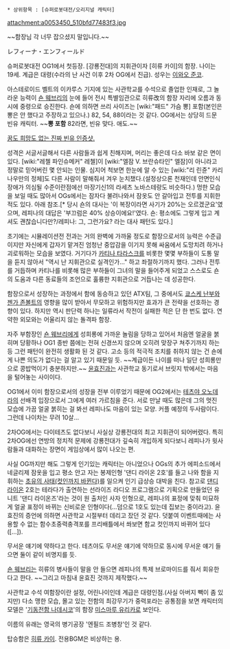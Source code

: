  * 상위항목 : [슈퍼로봇대전/오리지널 캐릭터]
attachment:a0053450_510bfd77483f3.jpg

~~함장님 각 너무 잡으셨지 말입니다.~~ 

レフィーナ・エンフィールド

슈퍼로봇대전 OG1에서 첫등장. [강룡전대]의 지휘관이자 [히류 카이]의 함장. 나이는 19세. 계급은 대령(수라의 난 사건 이후 2차 OG에서 진급). 성우는 [[이와오 준코]]. 

아스테로이드 벨트의 이카루스 기지에 있는 사관학교를 수석으로 졸업한 인재로, 그 놀라운 능력이 [[숀 웨브리]]의 눈에 들어 전시 특별임관으로 히류改의 함장 자리에 오름과 동시에 중령으로 승진한다. 숀에 의하면 쓰리 사이즈는 [wiki:"패드" 가슴 뽕] 포함(본인은 뽕은 안 했다고 주장하고 있으나.) 82, 54, 88이라는 것 같다. OG에서는 상당히 드문 빈유 캐릭터. ~~'''뽕 포함''' 82라면, 빈유 맞다. 애도.~~

[http://gallery.minitokyo.net/view/442638 꿈도 희망도 없는 진짜 빈유 인증샷.]

성격은 서글서글해서 다른 사람들과 쉽게 친해지며, 머리는 좋은데 다소 바보 같은 면이 있다. [wiki:"레첼 파인슈메커" 레첼]이 [wiki:"엘잠 V. 브란슈타인" 엘잠]이 아니라고 정말로 믿어버린 몇 안되는 인물. 심지어 척보면 한눈에 알 수 있는 [wiki:"리 린쥰" 카리 나우만의 정체]도 다른 사람이 말해줘서 겨우 눈치챘다.(설정상으론 천재인데 안면인식장애가 의심될 수준이란점에선 마장기신1의 라세츠 노바스테랑도 비슷하다.) 멍한 모습을 보일 때도 많아서 OGs에서는 잠자다 불려나와서 잠옷도 안 갈아입고 전투를 지휘한 적도 있다. 아래 참조.[* 당시 숀의 대사는 '이 복장이라면 사기가 20%는 오르겠군요'였으며, 레피나의 대답은 '부끄럼은 40% 상승이에요!'였다. 숀: 평소에도 그렇게 입고 계셔도 괜찮습니다만?/레피나: 그, 그런가요? 라는 대사 패턴도 있다.]

초기에는 시뮬레이션전 전과는 거의 완벽에 가까울 정도로 함장으로서의 능력은 수준급이지만 자신에게 갑자기 맡겨진 엄청난 중압감을 이기지 못해 싸움에서 도망치려 하거나 괴로워하는 모습을 보였다. 거기다가 [[카티나 타라스크]]를 비롯한 몇몇 부하들이 도통 말을 듣지 않아서 "역시 난 지휘관으로 실격인가..." 하고 좌절하기까지 했다. 그러나 전투를 거듭하며 카티나를 비롯해 많은 부하들이 그녀의 말을 들어주게 되었고 스스로도 숀의 도움과 다른 동료들의 조언으로 훌륭한 지휘관으로 거듭나는 데 성공한다.

함장으로서 성장하는 과정에서 함에 동승하고 있던 ATX팀, 그 중에서도 [[쿄스케 난부]]와 [[젠가 존볼트]]의 영향을 많이 받아서 무모하고 위험하지만 효과가 큰 전략을 선호하는 경향이 있다. 하지만 역시 판단력 하나는 일류라서 작전이 실패한 적은 단 한 번도 없다. 연약한 외모와는 어울리지 않는 돌격파 함장.

자주 부함장인 [[숀 웨브리]]에게 성희롱에 가까운 놀림을 당하고 있어서 처음엔 얼굴을 붉히며 당황하나 OG1 종반 쯤에는 전혀 신경쓰지 않으며 오히려 맞장구 쳐주기까지 하는 등 그런 패턴이 완전히 생활화 된 것 같다. 고소 등의 적극적 조치를 취하지 않는 건 숀에게 나쁜 의도가 없다는 걸 알고 있기 때문일 듯. ~~계급이든 나이를 떠나 일단 성희롱만으로 콩밥먹이기 충분하지만.~~ [[윤효진]]과는 사관학교 동기로서 브릿지 밖에서는 마음을 털어놓는 사이이다.

OG1에서 이미 함장으로서의 성장을 전부 이루었기 때문에 OG2에서는 [[테츠야 오노데라]]의 선배격 입장으로서 그에게 여러 가르침을 준다. 서로 만날 때도 많은데 그의 멋진 모습에 가끔 얼굴 붉히는 걸 봐선 레피나도 마음이 있는 모양. 커플 예정의 두사람이다. 그런데 나이차는 무려 10살... 

2차OG에서는 다이테츠도 없다보니 사실상 강룡전대의 최고 지휘관이 되어버렸다. 특히 2차OG에선 연방의 정치적 문제에 강룡전대가 깊숙히 개입하게 되다보니 레피나가 윗사람들과 대화하는 장면이 게임상에서 많이 나오는 편. 

사실 OG까지만 해도 그렇게 인기있는 캐릭터는 아니었으나 OGs의 추가 에피소드에서 네글리제 잠옷을 입고 평소 안고 자는 봉제인형 '댄디 라이온 2호'를 들고 나와 함을 지휘하는 [http://someddk.tistory.com/799 초유의 사태(컷인까지 바뀐다)]를 일으켜 인기 급상승 대박을 친다. 참고로 [[댄디 라이온]] 2호는 테라다가 출연하는 선라이즈 라디오 프로그램으로 기획으로 만들었던 유니트 '댄디 라이온즈'라는 것이 원 출처인 사자 인형으로, 레피나의 표정에 맞춰 미묘하게 얼굴 표정이 바뀌는 신비로운 인형이다(…덤으로 1호도 있는데 집보는 중이라고). 윤효진의 증언에 의하면 사관학교 시절부터 데리고 잤던 것 같다. 덧붙여 이벤트때에는 사용할 수 없는 함수초중력충격포를 프리배틀에서 쏴보면 함교 컷인까지 바뀌어 있다([...]).

무서운 얘기에 약하다고 한다. 테츠야도 무서운 얘기에 약하므로 동시에 무서운 얘기 들으면 둘이 같이 비명지를 듯.

[[숀 웨브리]]는 히류의 병사들이 말을 안 들으면 레피나의 특제 브로마이드를 줘서 회유한다고 한다. ~~그리고 마침내 윤효진 것까지 제작했다.~~

사관학교 수석 여함장이란 설정, 어린나이인데 계급은 대령인점.(사실 아버지 빽이 좀 있지만) 다소 맹한 모습, 몰고 있는 전함의 최강무기가 중력포라는 공통점을 보면 캐릭터의 모델은 '[[기동전함 나데시코]]'의 함장 [[미스마루 유리카]]로 보인다.

이름의 유래는 영국의 병기공장 '엔필드 조병창'인 것 같다. 

탑승함은 [[히류 카이]].
전용BGM은 비상하는 용.
